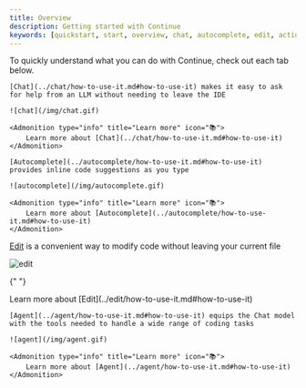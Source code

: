 ```yaml
---
title: Overview
description: Getting started with Continue
keywords: [quickstart, start, overview, chat, autocomplete, edit, actions]
---
```



To quickly understand what you can do with Continue, check out each tab below.

<Tabs>
  <TabItem value="chat" label="Chat">

    [Chat](../chat/how-to-use-it.md#how-to-use-it) makes it easy to ask for help from an LLM without needing to leave the IDE

    ![chat](/img/chat.gif)

    <Admonition type="info" title="Learn more" icon="📚">
        Learn more about [Chat](../chat/how-to-use-it.md#how-to-use-it)
    </Admonition>

  </TabItem>
  <TabItem value="autocomplete" label="Autocomplete">

    [Autocomplete](../autocomplete/how-to-use-it.md#how-to-use-it) provides inline code suggestions as you type

    ![autocomplete](/img/autocomplete.gif)

    <Admonition type="info" title="Learn more" icon="📚">
        Learn more about [Autocomplete](../autocomplete/how-to-use-it.md#how-to-use-it)
    </Admonition>

  </TabItem>

  <TabItem value="edit" label="Edit">

[Edit](../edit/how-to-use-it.md#how-to-use-it) is a convenient way to modify code without leaving your current file

![edit](/img/edit.gif)

{" "}

<Admonition type="info" title="Learn more" icon="📚">
  Learn more about [Edit](../edit/how-to-use-it.md#how-to-use-it)
</Admonition>

  </TabItem>

  <TabItem value="agent" label="Agent">

    [Agent](../agent/how-to-use-it.md#how-to-use-it) equips the Chat model with the tools needed to handle a wide range of coding tasks

    ![agent](/img/agent.gif)

    <Admonition type="info" title="Learn more" icon="📚">
        Learn more about [Agent](../agent/how-to-use-it.md#how-to-use-it)
    </Admonition>

  </TabItem>

</Tabs>
